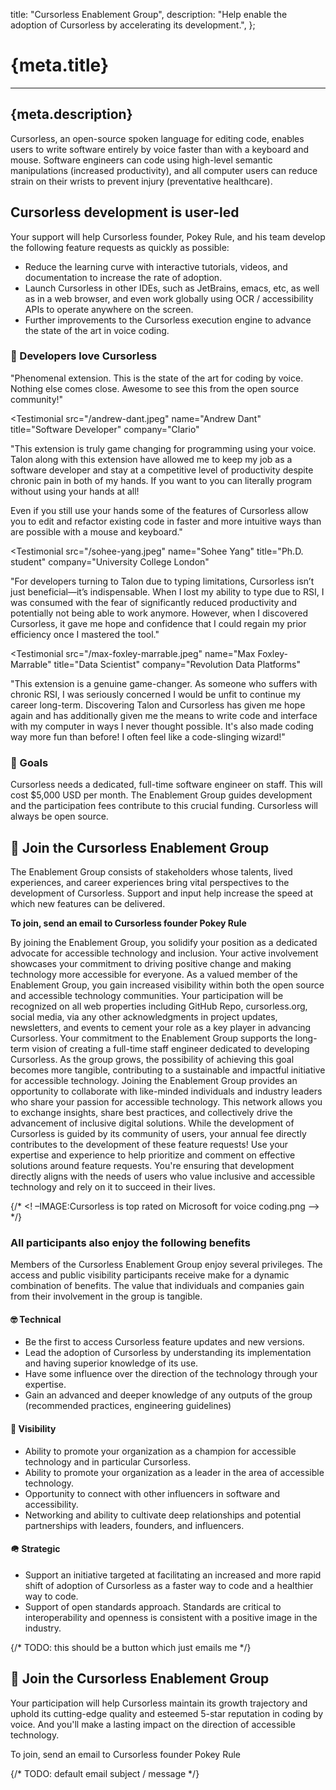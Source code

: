   title: "Cursorless Enablement Group",
  description:
    "Help enable the adoption of Cursorless by accelerating its development.",
};


# {meta.title}

---

## {meta.description}

Cursorless, an open-source spoken language for editing code, enables users to write software entirely by voice faster than with a keyboard and mouse. Software engineers can code using high-level semantic manipulations (increased productivity), and all computer users can reduce strain on their wrists to prevent injury (preventative healthcare).

<CursorlessScreenshot
  src="/big-hats.png"
  alt="Screenshot of Cursorless in action containing javascript code with symbols over characters in the source code"
/>

## Cursorless development is user-led

Your support will help Cursorless founder, Pokey Rule, and his team develop the following feature requests as quickly as possible:

- Reduce the learning curve with interactive tutorials, videos, and documentation to increase the rate of adoption.
- Launch Cursorless in other IDEs, such as JetBrains, emacs, etc, as well as in a web browser, and even work globally using OCR / accessibility APIs to operate anywhere on the screen.
- Further improvements to the Cursorless execution engine to advance the state of the art in voice coding.

### 🫶 Developers love Cursorless

<Testimonials>
<Testimonial
  src="/james-stout.jpeg"
  name="James Stout"
  title="Director of Accessibility Engineering"
  company="Google"
>
  "Phenomenal extension. This is the state of the art for coding by voice.
  Nothing else comes close. Awesome to see this from the open source community!"
</Testimonial>

<Testimonial
  src="/andrew-dant.jpeg"
  name="Andrew Dant"
  title="Software Developer"
  company="Clario"
>

"This extension is truly game changing for programming using your voice. Talon
along with this extension have allowed me to keep my job as a software
developer and stay at a competitive level of productivity despite chronic pain
in both of my hands. If you want to you can literally program without using
your hands at all!

Even if you still use your hands some of the features of
Cursorless allow you to edit and refactor existing code in faster and more
intuitive ways than are possible with a mouse and keyboard."

</Testimonial>

<Testimonial
  src="/sohee-yang.jpeg"
  name="Sohee Yang"
  title="Ph.D. student"
  company="University College London"
>

"For developers turning to Talon due to typing limitations, Cursorless isn’t just beneficial—it’s indispensable. When I lost my ability to type due to RSI, I was consumed with the fear of significantly reduced productivity and potentially not being able to work anymore. However, when I discovered Cursorless, it gave me hope and confidence that I could regain my prior efficiency once I mastered the tool."

</Testimonial>

<Testimonial
  src="/max-foxley-marrable.jpeg"
  name="Max Foxley-Marrable"
  title="Data Scientist"
  company="Revolution Data Platforms"
>
  "This extension is a genuine game-changer. As someone who suffers with chronic
  RSI, I was seriously concerned I would be unfit to continue my career
  long-term. Discovering Talon and Cursorless has given me hope again and has
  additionally given me the means to write code and interface with my computer
  in ways I never thought possible. It's also made coding way more fun than
  before! I often feel like a code-slinging wizard!"
</Testimonial>
</Testimonials>

### 🎯 Goals

Cursorless needs a dedicated, full-time software engineer on staff. This will cost $5,000 USD per month. The Enablement Group guides development and the participation fees contribute to this crucial funding. Cursorless will always be open source.

## 🙌 Join the Cursorless Enablement Group

The Enablement Group consists of stakeholders whose talents, lived experiences, and career experiences bring vital perspectives to the development of Cursorless. Support and input help increase the speed at which new features can be delivered.

**To join, send an email to Cursorless founder Pokey Rule**

<SpamProofEmailLink address={props.emailAddress} />

<CalloutParent>

<CalloutBox title="Become a Distinguished Accessibility Champion">
  By joining the Enablement Group, you solidify your position as a dedicated
  advocate for accessible technology and inclusion. Your active involvement
  showcases your commitment to driving positive change and making technology
  more accessible for everyone.
</CalloutBox>

<CalloutBox title="Gain Prominent Visibility Online">
  As a valued member of the Enablement Group, you gain increased visibility
  within both the open source and accessible technology communities. Your
  participation will be recognized on all web properties including GitHub Repo,
  cursorless.org, social media, via any other acknowledgments in project
  updates, newsletters, and events to cement your role as a key player in
  advancing Cursorless.
</CalloutBox>

<CalloutBox title="Empower Future Accessibility">
  Your commitment to the Enablement Group supports the long-term vision of
  creating a full-time staff engineer dedicated to developing Cursorless. As the
  group grows, the possibility of achieving this goal becomes more tangible,
  contributing to a sustainable and impactful initiative for accessible
  technology.
</CalloutBox>

<CalloutBox title="Join a Collaboration with Industry Leaders">
  Joining the Enablement Group provides an opportunity to collaborate with
  like-minded individuals and industry leaders who share your passion for
  accessible technology. This network allows you to exchange insights, share
  best practices, and collectively drive the advancement of inclusive digital
  solutions.
</CalloutBox>

<CalloutBox title="Obtain Collective Influence on Development">
  While the development of Cursorless is guided by its community of users, your
  annual fee directly contributes to the development of these feature requests!
  Use your expertise and experience to help prioritize and comment on effective
  solutions around feature requests. You're ensuring that development directly
  aligns with the needs of users who value inclusive and accessible technology
  and rely on it to succeed in their lives.
</CalloutBox>

</CalloutParent>

{/* <! –IMAGE:Cursorless is top rated on Microsoft for voice coding.png –> */}

### All participants also enjoy the following benefits

Members of the Cursorless Enablement Group enjoy several privileges. The access and public visibility participants receive make for a dynamic combination of benefits. The value that individuals and companies gain from their involvement in the group is tangible.

#### 🤓 Technical

- Be the first to access Cursorless feature updates and new versions.
- Lead the adoption of Cursorless by understanding its implementation and having superior knowledge of its use.
- Have some influence over the direction of the technology through your expertise.
- Gain an advanced and deeper knowledge of any outputs of the group (recommended practices, engineering guidelines)

#### 🥽 Visibility

- Ability to promote your organization as a champion for accessible technology and in particular Cursorless.
- Ability to promote your organization as a leader in the area of accessible technology.
- Opportunity to connect with other influencers in software and accessibility.
- Networking and ability to cultivate deep relationships and potential partnerships with leaders, founders, and influencers.

#### 🪖 Strategic

- Support an initiative targeted at facilitating an increased and more rapid shift of adoption of Cursorless as a faster way to code and a healthier way to code.
- Support of open standards approach. Standards are critical to interoperability and openness is consistent with a positive image in the industry.

{/* TODO: this should be a button which just emails me */}

## 🚀 Join the Cursorless Enablement Group

Your participation will help Cursorless maintain its growth trajectory and uphold its cutting-edge quality and esteemed 5-star reputation in coding by voice. And you'll make a lasting impact on the direction of accessible technology.

<Tiers>
  <Tier emoji="😍️" type="individuals" price="$495" />
  <Tier emoji="🕊️" type="non-profits" price="$995" />
  <Tier emoji="🏢" type="companies" price="$2,495" />
</Tiers>

To join, send an email to Cursorless founder Pokey Rule

{/* TODO: default email subject / message */}

<SpamProofEmailLink address={props.emailAddress} />

